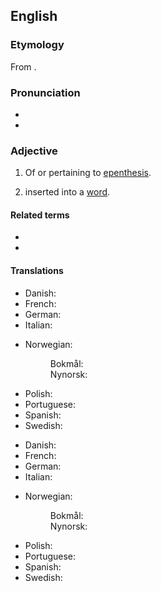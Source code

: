 ==English==

===Etymology===
{{PIE root|en|dʰeh₁}}
From {{der|en|grc|ἐπενθετικός|t=inserted}}.

===Pronunciation===
* {{IPA|/ˌɛpənˈθɛtɪk/|lang=en}}
* {{hyph|ep|en|thet|ic|lang=en}}

===Adjective===
{{en-adj|-}}

# {{lb|en|phonology|phonetics}} Of or pertaining to [[epenthesis]].
# {{lb|en|phonology|of a [[phoneme]] or [[syllable]]}} inserted into a [[word]].

====Related terms====
* {{l|en|epenthesis}}
* {{l|en|epenthetically}}

====Translations====
{{trans-top|of or pertaining to epenthesis}}
* Danish: {{t|da|epentetisk}}
* French: {{t|fr|épenthétique}}
* German: {{t|de|epenthetisch}}
* Italian: {{t|it|epentetico}}
{{trans-mid}}
* Norwegian:
*: Bokmål: {{t|nb|epentetisk}}
*: Nynorsk: {{t|nn|epentetisk}}
* Polish: {{t|pl|epentetyczny}}
* Portuguese: {{t|pt|epentético}}
* Spanish: {{t+|es|epentético}}
* Swedish: {{t|sv|epentetisk}}
{{trans-bottom}}

{{trans-top|inserted into a word}}
* Danish: {{t|da|epentetisk}}
* French: {{t|fr|épenthétique}}
* German: {{t|de|epenthetisch}}
* Italian: {{t|it|epentetico}}
{{trans-mid}}
* Norwegian:
*: Bokmål: {{t|nb|epentetisk}}
*: Nynorsk: {{t|nn|epentetisk}}
* Polish: {{t|pl|epentetyczny}}
* Portuguese: {{t|pt|epentético}}
* Spanish: {{t+|es|epentético}}
* Swedish: {{t|sv|epentetisk}}
{{trans-bottom}}